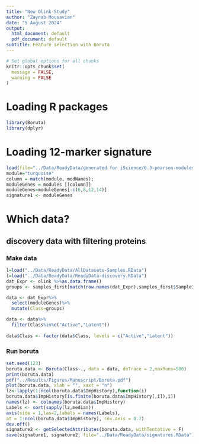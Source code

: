 ```yaml
---
title: "New Olink Study"
author: "Zaynab Mousavian"
date: "5 August 2024"
output:
  html_document: default
  pdf_document: default
subtitle: Feature selection with Boruta
---
```


```r
# Set global options for all chunks
knitr::opts_chunk$set(
  message = FALSE,
  warning = FALSE
)
```


# Loading R packages

```r
library(Boruta)
library(dplyr)
```

# Loading 12-marker signature

```r
load(file="../Data/ReadyData/generated for iScience/0.3-pearson-modules.RData")
module="turquoise"
column = match(module, modNames);
moduleGenes = modules [[column]]
moduleGenes=moduleGenes[-c(6,8,12,14)]
signature1 <- moduleGenes
```

# Which data? {.tabset}

## discovery data with filtering proteins

### Make data

```r
l=load("../Data/ReadyData/AllDatasets-Samples.RData")
l=load("../Data/ReadyData/ReadyData-discovery.RData")
dat_Expr <- olink %>%as.data.frame()
groups <- samples_first[match(row.names(dat_Expr),samples_first$SampleID),"modifiedType",drop=TRUE]

data <- dat_Expr%>%
  select(moduleGenes)%>%
  mutate(Class=groups)

data <- data%>%
  filter(Class%in%c("Active","Latent"))
  
data$Class <- factor(data$Class, levels = c("Active","Latent"))
```

### Run boruta

```r
set.seed(123)
boruta.data <- Boruta(Class~., data = data, doTrace = 2,maxRuns=500)
print(boruta.data)
pdf("../Results/Figures/Manuscript/Boruta.pdf")
plot(boruta.data, xlab = "", xaxt = "n")
lz<-lapply(1:ncol(boruta.data$ImpHistory),function(i)
boruta.data$ImpHistory[is.finite(boruta.data$ImpHistory[,i]),i])
names(lz) <- colnames(boruta.data$ImpHistory)
Labels <- sort(sapply(lz,median))
axis(side = 1,las=2,labels = names(Labels),
at = 1:ncol(boruta.data$ImpHistory), cex.axis = 0.7)
dev.off()
signature2 <- getSelectedAttributes(boruta.data, withTentative = F)
save(signature1, signature2, file="../Data/ReadyData/signatures.RData")
```

